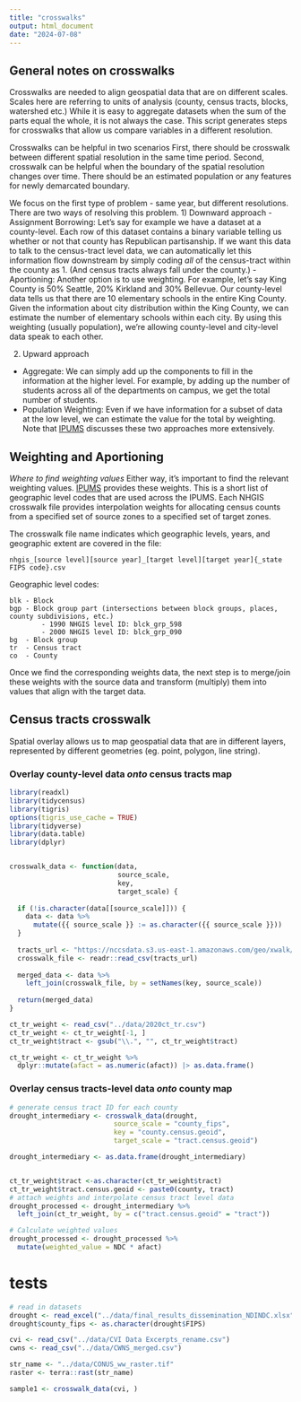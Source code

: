 ```yaml
---
title: "crosswalks"
output: html_document
date: "2024-07-08"
---
```


## General notes on crosswalks
Crosswalks are needed to align geospatial data that are on different scales. Scales here are referring to units of analysis (county, census tracts, blocks, watershed etc.) While it is easy to aggregate datasets when the sum of the parts equal the whole, it is not always the case. This script generates steps for crosswalks that allow us compare variables in a different resolution. 

Crosswalks can be helpful in two scenarios First, there should be crosswalk between different spatial resolution in the same time period. Second, crosswalk can be helpful when the boundary of the spatial resolution changes over time. There should be an estimated population or any features for newly demarcated boundary. 

We focus on the first type of problem - same year, but different resolutions. There are two ways of resolving this problem.
1) Downward approach
- Assignment Borrowing: Let's say for example we have a dataset at a county-level. Each row of this dataset contains a binary variable telling us whether or not that county has Republican partisanship. If we want this data to talk to the census-tract level data, we can automatically let this information flow downstream by simply coding *all* of the census-tract within the county as 1. (And census tracts always fall under the county.)
- Aportioning: Another option is to use weighting. For example, let's say King County is 50% Seattle, 20% Kirkland and 30% Bellevue. Our county-level data tells us that there are 10 elementary schools in the entire King County. Given the information about city distribution within the King County, we can estimate the number of elementary schools within each city. By using this weighting (usually population), we're allowing county-level and city-level data speak to each other.

2) Upward approach
- Aggregate: We can simply add up the components to fill in the information at the higher level. For example, by adding up the number of students across all of the departments on campus, we get the total number of students. 
- Population Weighting: Even if we have information for a subset of data at the low level, we can estimate the value for the total by weighting. Note that [IPUMS](https://www.nhgis.org/geographic-crosswalks) discusses these two approaches more extensively.

## Weighting and Aportioning
*Where to find weighting values*
Either way, it's important to find the relevant weighting values.  [IPUMS](https://www.nhgis.org/geographic-crosswalks#download) provides these weights. This is a short list of geographic level codes that are used across the IPUMS. Each NHGIS crosswalk file provides interpolation weights for allocating census counts from a specified set of source zones to a specified set of target zones.

The crosswalk file name indicates which geographic levels, years, and geographic extent are covered in the file:

    nhgis_[source level][source year]_[target level][target year]{_state FIPS code}.csv

Geographic level codes:

    blk - Block
    bgp - Block group part (intersections between block groups, places, county subdivisions, etc.)
            - 1990 NHGIS level ID: blck_grp_598
            - 2000 NHGIS level ID: blck_grp_090
    bg  - Block group
    tr  - Census tract
    co  - County
    
Once we find the corresponding weights data, the next step is to merge/join these weights with the source data and transform (multiply) them into values that align with the target data. 



## Census tracts crosswalk
Spatial overlay allows us to map geospatial data that are in different layers, represented by different geometries (eg. point, polygon, line string). 

### Overlay county-level data *onto* census tracts map
```r
library(readxl)
library(tidycensus)
library(tigris)
options(tigris_use_cache = TRUE)
library(tidyverse)
library(data.table)
library(dplyr)


crosswalk_data <- function(data, 
                           source_scale, 
                           key, 
                           target_scale) {
  
  if (!is.character(data[[source_scale]])) {
    data <- data %>%
      mutate({{ source_scale }} := as.character({{ source_scale }}))
  }
  
  tracts_url <- "https://nccsdata.s3.us-east-1.amazonaws.com/geo/xwalk/TRACTX.csv"
  crosswalk_file <- readr::read_csv(tracts_url)
  
  merged_data <- data %>%
    left_join(crosswalk_file, by = setNames(key, source_scale))
  
  return(merged_data)
}

```
```r
ct_tr_weight <- read_csv("../data/2020ct_tr.csv") 
ct_tr_weight <- ct_tr_weight[-1, ]
ct_tr_weight$tract <- gsub("\\.", "", ct_tr_weight$tract)

ct_tr_weight <- ct_tr_weight %>%
  dplyr::mutate(afact = as.numeric(afact)) |> as.data.frame()


```

### Overlay census tracts-level data *onto* county map
```r
# generate census tract ID for each county
drought_intermediary <- crosswalk_data(drought,
                          source_scale = "county_fips",
                          key = "county.census.geoid",
                          target_scale = "tract.census.geoid") 

drought_intermediary <- as.data.frame(drought_intermediary) 


ct_tr_weight$tract <-as.character(ct_tr_weight$tract)
ct_tr_weight$tract.census.geoid <- paste0(county, tract)
# attach weights and interpolate census tract level data
drought_processed <- drought_intermediary %>%
  left_join(ct_tr_weight, by = c("tract.census.geoid" = "tract"))

# Calculate weighted values
drought_processed <- drought_processed %>%
  mutate(weighted_value = NDC * afact)  

```

# tests
```r
# read in datasets
drought <- read_excel("../data/final_results_dissemination_NDINDC.xlsx")
drought$county_fips <- as.character(drought$FIPS)

cvi <- read_csv("../data/CVI Data Excerpts_rename.csv")
cwns <- read_csv("../data/CWNS_merged.csv")

str_name <- "../data/CONUS_ww_raster.tif" 
raster <- terra::rast(str_name)

sample1 <- crosswalk_data(cvi, )
```